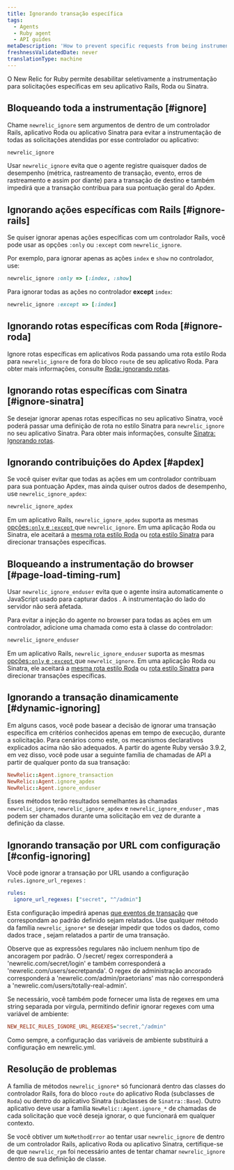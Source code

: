 ```yaml
---
title: Ignorando transação específica
tags:
  - Agents
  - Ruby agent
  - API guides
metaDescription: 'How to prevent specific requests from being instrumented entirely in New Relic, or prevent them from being factored into your Apdex score.'
freshnessValidatedDate: never
translationType: machine
---
```


O New Relic for Ruby permite desabilitar seletivamente a instrumentação para solicitações específicas em seu aplicativo Rails, Roda ou Sinatra.

## Bloqueando toda a instrumentação [#ignore]

Chame `newrelic_ignore` sem argumentos de dentro de um controlador Rails, aplicativo Roda ou aplicativo Sinatra para evitar a instrumentação de todas as solicitações atendidas por esse controlador ou aplicativo:

```rb
newrelic_ignore
```

Usar `newrelic_ignore` evita que o agente registre quaisquer dados de desempenho (métrica, rastreamento de transação, evento, erros de rastreamento e assim por diante) para a transação de destino e também impedirá que a transação contribua para sua pontuação geral do Apdex.

## Ignorando ações específicas com Rails [#ignore-rails]

Se quiser ignorar apenas ações específicas com um controlador Rails, você pode usar as opções `:only` ou `:except` com `newrelic_ignore`.

Por exemplo, para ignorar apenas as ações `index` e `show` no controlador, use:

```rb
newrelic_ignore :only => [:index, :show]
```

Para ignorar todas as ações no controlador <DNT>**except**</DNT> `index`:

```rb
newrelic_ignore :except => [:index]
```

## Ignorando rotas específicas com Roda [#ignore-roda]

Ignore rotas específicas em aplicativos Roda passando uma rota estilo Roda para `newrelic_ignore` de fora do bloco `route` de seu aplicativo Roda. Para obter mais informações, consulte [Roda: ignorando rotas](/docs/agents/ruby-agent/frameworks/roda-support#ignoring-routes).

## Ignorando rotas específicas com Sinatra [#ignore-sinatra]

Se desejar ignorar apenas rotas específicas no seu aplicativo Sinatra, você poderá passar uma definição de rota no estilo Sinatra para `newrelic_ignore` no seu aplicativo Sinatra. Para obter mais informações, consulte [Sinatra: Ignorando rotas](/docs/agents/ruby-agent/frameworks/sinatra-support#ignoring-routes).

## Ignorando contribuições do Apdex [#apdex]

Se você quiser evitar que todas as ações em um controlador contribuam para sua pontuação Apdex, mas ainda quiser outros dados de desempenho, use `newrelic_ignore_apdex`:

```rb
newrelic_ignore_apdex
```

Em um aplicativo Rails, `newrelic_ignore_apdex` suporta as mesmas [opções`:only` e `:except` ](#ignore-rails)que `newrelic_ignore`. Em uma aplicação Roda ou Sinatra, ele aceitará a [mesma rota estilo Roda](#ignore-roda) ou [rota estilo Sinatra](#ignore-sinatra) para direcionar transações específicas.

## Bloqueando a instrumentação do browser [#page-load-timing-rum]

Usar `newrelic_ignore_enduser` evita que o agente insira automaticamente o JavaScript usado para capturar dados [<InlinePopover type="browser"/>](/docs/agents/ruby-agent/features/page-load-timing-ruby). A instrumentação do lado do servidor não será afetada.

Para evitar a injeção do agente no browser para todas as ações em um controlador, adicione uma chamada como esta à classe do controlador:

```rb
newrelic_ignore_enduser
```

Em um aplicativo Rails, `newrelic_ignore_enduser` suporta as mesmas [opções`:only` e `:except` ](#ignore-rails)que `newrelic_ignore`. Em uma aplicação Roda ou Sinatra, ele aceitará a [mesma rota estilo Roda](#ignore-roda) ou [rota estilo Sinatra](#ignore-sinatra) para direcionar transações específicas.

## Ignorando a transação dinamicamente [#dynamic-ignoring]

Em alguns casos, você pode basear a decisão de ignorar uma transação específica em critérios conhecidos apenas em tempo de execução, durante a solicitação. Para cenários como este, os mecanismos declarativos explicados acima não são adequados. A partir do agente Ruby versão 3.9.2, em vez disso, você pode usar a seguinte família de chamadas de API a partir de qualquer ponto da sua transação:

```rb
NewRelic::Agent.ignore_transaction
NewRelic::Agent.ignore_apdex
NewRelic::Agent.ignore_enduser
```

Esses métodos terão resultados semelhantes às chamadas `newrelic_ignore`, `newrelic_ignore_apdex` e `newrelic_ignore_enduser` , mas podem ser chamados durante uma solicitação em vez de durante a definição da classe.

## Ignorando transação por URL com configuração [#config-ignoring]

Você pode ignorar a transação por URL usando a configuração `rules.ignore_url_regexes` :

```yml
rules:
  ignore_url_regexes: ["secret", "^/admin"]
```

Esta configuração impedirá apenas [que eventos de transação](/docs/telemetry-data-platform/understand-data/event-data/events-reported-apm/) que correspondam ao padrão definido sejam relatados. Use qualquer método da família `newrelic_ignore*` se desejar impedir que todos os dados, como dados trace , sejam relatados a partir de uma transação.

Observe que as expressões regulares não incluem nenhum tipo de ancoragem por padrão. O /secret/ regex corresponderá a 'newrelic.com/secret/login' e também corresponderá a 'newrelic.com/users/secretpanda'. O regex de administração ancorado corresponderá a 'newrelic.com/admin/praetorians' mas não corresponderá a 'newrelic.com/users/totally-real-admin'.

Se necessário, você também pode fornecer uma lista de regexes em uma string separada por vírgula, permitindo definir ignorar regexes com uma variável de ambiente:

```ini
NEW_RELIC_RULES_IGNORE_URL_REGEXES="secret,^/admin"
```

Como sempre, a configuração das variáveis de ambiente substituirá a configuração em newrelic.yml.

## Resolução de problemas

A família de métodos `newrelic_ignore*` só funcionará dentro das classes do controlador Rails, fora do bloco `route` do aplicativo Roda (subclasses de `Roda`) ou dentro do aplicativo Sinatra (subclasses de `Sinatra::Base`). Outro aplicativo deve usar a família `NewRelic::Agent.ignore_*` de chamadas de cada solicitação que você deseja ignorar, o que funcionará em qualquer contexto.

Se você obtiver um `NoMethodError` ao tentar usar `newrelic_ignore` de dentro de um controlador Rails, aplicativo Roda ou aplicativo Sinatra, certifique-se de que `newrelic_rpm` foi necessário antes de tentar chamar `newrelic_ignore` dentro de sua definição de classe.